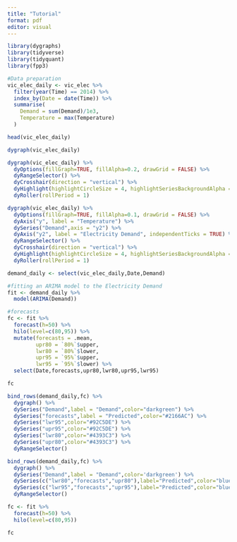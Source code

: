 ```yaml
---
title: "Tutorial"
format: pdf
editor: visual
---
```


```r
library(dygraphs)
library(tidyverse)
library(tidyquant)
library(fpp3)
```

```r
#Data preparation
vic_elec_daily <- vic_elec %>%
  filter(year(Time) == 2014) %>%
  index_by(Date = date(Time)) %>%
  summarise(
    Demand = sum(Demand)/1e3,
    Temperature = max(Temperature)
  )
```

```r
head(vic_elec_daily)
```

```r
dygraph(vic_elec_daily)
```

```r
dygraph(vic_elec_daily) %>%
  dyOptions(fillGraph=TRUE, fillAlpha=0.2, drawGrid = FALSE) %>%
  dyRangeSelector() %>%
  dyCrosshair(direction = "vertical") %>%
  dyHighlight(highlightCircleSize = 4, highlightSeriesBackgroundAlpha = 0.5, hideOnMouseOut = TRUE)  %>%
  dyRoller(rollPeriod = 1)
```

```r
dygraph(vic_elec_daily) %>%
  dyOptions(fillGraph=TRUE, fillAlpha=0.1, drawGrid = FALSE) %>%
  dyAxis("y", label = "Temperature") %>%
  dySeries("Demand",axis = "y2") %>%
  dyAxis("y2", label = "Electricity Demand", independentTicks = TRUE) %>%
  dyRangeSelector() %>%
  dyCrosshair(direction = "vertical") %>%
  dyHighlight(highlightCircleSize = 4, highlightSeriesBackgroundAlpha = 0.5, hideOnMouseOut = FALSE)  %>%
  dyRoller(rollPeriod = 1)
```

```r
demand_daily <- select(vic_elec_daily,Date,Demand) 
```

```r
#fitting an ARIMA model to the Electricity Demand
fit <- demand_daily %>%
  model(ARIMA(Demand))
```

```r
#forecasts
fc <- fit %>%
  forecast(h=50) %>%
  hilo(level=c(80,95)) %>%
  mutate(forecasts = .mean,
         upr80 = `80%`$upper,
         lwr80 = `80%`$lower,
         upr95 = `95%`$upper,
         lwr95 = `95%`$lower) %>%
  select(Date,forecasts,upr80,lwr80,upr95,lwr95)

fc
```

```r
bind_rows(demand_daily,fc) %>%
  dygraph() %>%
  dySeries("Demand",label = "Demand",color="darkgreen") %>%
  dySeries("forecasts",label = "Predicted",color="#2166AC") %>%
  dySeries("lwr95",color="#92C5DE") %>%
  dySeries("upr95",color="#92C5DE") %>%
  dySeries("lwr80",color="#4393C3") %>%
  dySeries("upr80",color="#4393C3") %>%
  dyRangeSelector()
```

```r
bind_rows(demand_daily,fc) %>%
  dygraph() %>%
  dySeries("Demand",label = "Demand",color='darkgreen') %>%
  dySeries(c("lwr80","forecasts","upr80"),label="Predicted",color="blue") %>%
  dySeries(c("lwr95","forecasts","upr95"),label="Predicted",color="blue") %>%
  dyRangeSelector()
```

```r
fc <- fit %>%
  forecast(h=50) %>%
  hilo(level=c(80,95))

fc
```
